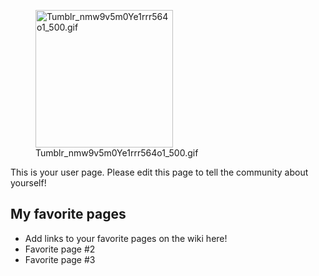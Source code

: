 [[File:Tumblr nmw9v5m0Ye1rrr564o1 500.gif|thumb|220px|right]]

This is your user page. Please edit this page to tell the community about yourself!

==My favorite pages==

* Add links to your favorite pages on the wiki here!
* Favorite page #2
* Favorite page #3
